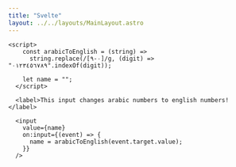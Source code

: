 ```yaml
---
title: "Svelte"
layout: ../../layouts/MainLayout.astro
---
```


```svelte
<script>
    const arabicToEnglish = (string) =>
      string.replace(/[٠-٩]/g, (digit) => "٠١٢٣٤٥٦٧٨٩".indexOf(digit));
  
    let name = "";
  </script>
  
  <label>This input changes arabic numbers to english numbers! </label>
  
  <input
    value={name}
    on:input={(event) => {
      name = arabicToEnglish(event.target.value);
    }}
  />
```
<SvelteInput client:visible/>
